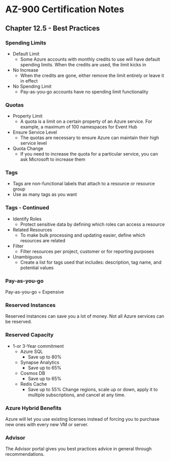 # AZ-900 Certification Notes
## Chapter 12.5 - Best Practices

### Spending Limits
* Default Limit
	* Some Azure accounts with monthly credits to use will have default spending limits. When the credits are used, the limit kicks in
* No Increase
	* When the credits are gone, either remove the limit entirely or leave it in effect
* No Spending Limit
	* Pay-as-you-go accounts have no spending limit functionality

### Quotas
* Property Limit
	* A quota is a limit on a certain property of an Azure service. For example, a maximum of 100 namespaces for Event Hub
* Ensure Service Level
	* The quotas are necessary to ensure Azure can maintain their high service level
* Quota Change
	* If you need to increase the quota for a particular service, you can ask Microsoft to increase them

### Tags
* Tags are non-functional labels that attach to a resource or resource group
* Use as many tags as you want

### Tags - Continued
* Identify Roles
	* Protect sensitive data by defining which roles can access a resource
* Related Resources
	* To make bulk processing and updating easier, define which resources are related
* Filter
	* Filter resources per project, customer or for reporting purposes
* Unambiguous
	* Create a list for tags used that includes: description, tag name, and potential values

### Pay-as-you-go
Pay-as-you-go = Expensive

### Reserved Instances
Reserved instances can save you a lot of money. Not all Azure services can be reserved.

### Reserved Capacity
* 1-or 3-Year commitment
	* Azure SQL
		* Save up to 80%
	* Synapse Analytics
		* Save up to 65%
	* Cosmos DB
		* Save up to 65%
	* Redis Cache
		* Save up to 55%
Change regions, scale up or down, apply it to multiple subscriptions, and cancel at any time.

### Azure Hybrid Benefits
Azure will let you use existing licenses instead of forcing you to purchase new ones with every new VM or server.

### Advisor
The Advisor portal gives you best practices advice in general through recommendations.